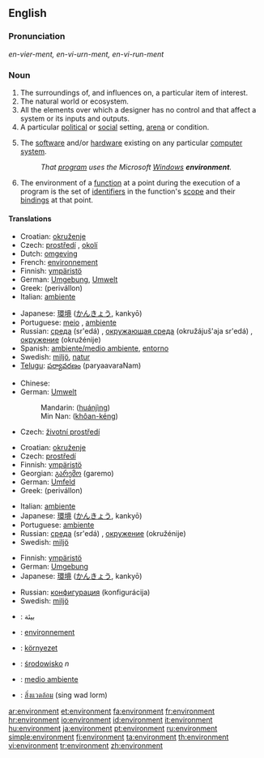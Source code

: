 {{see|Environment}}
{{wikipedia|dab=environment}}
==English==

===Pronunciation===
''en-vier-ment, en-vi-urn-ment, en-vi-run-ment''

===Noun===
{{en-noun}}

# The surroundings of, and influences on, a particular item of interest.
# The natural world or ecosystem.
# All the elements over which a designer has no control and that affect a system or its inputs and outputs.
# A particular [[political]] or [[social]] setting, [[arena]] or condition.
# {{context|computing}} The [[software]] and/or [[hardware]] existing on any particular [[computer]] [[system]].
#:''That [[program]] uses the Microsoft [[Windows]] '''environment'''.''
# {{complang}} The environment of a [[function]] at a point during the execution of a program is the set of [[identifiers]] in the function's [[scope]] and their [[bindings]] at that point.

====Translations====
{{trans-top|area around something}}
*Croatian: [[okruženje]]
*Czech: [[prostředí]] {{n}}, [[okolí]] {{n}}
*Dutch: [[omgeving]] {{c}}
*French: [[environnement]]
*Finnish: [[ympäristö]]
*German: [[Umgebung]], [[Umwelt]]
*Greek: {{t|el|περιβάλλον|n|}} (perivállon)
*Italian: [[ambiente]] {{m}}
{{trans-mid}}
*Japanese: [[環境]] ([[かんきょう]], kankyō)
*Portuguese: [[meio]] {{m}}, [[ambiente]] {{m}}
*Russian: [[среда]] (sr'edá) {{f}}, [[окружающая среда]] (okružájuš'aja sr'edá) {{f}}, [[окружение]] (okružénije) {{n}}
*Spanish: [[ambiente/medio ambiente]], [[entorno]]
*Swedish: [[miljö]], [[natur]]
*[[Telugu]]: [[పర్యావరణం]] (paryaavaraNam)
{{trans-bottom}}

{{trans-top|natural world or ecosystem}}
*Chinese:
*German: [[Umwelt]]
*:Mandarin: {{zh-ts|環境|环境}} ([[huánjìng]])
*:Min Nan: {{zh-ts|環境|环境}} ([[khôan-kéng]])
{{trans-mid}}
*Czech: [[životní prostředí]] {{n}}
{{trans-bottom}}

{{trans-top|political or social setting, arena or condition}}
*Croatian: [[okruženje]]
*Czech: [[prostředí]] {{n}}
*Finnish: [[ympäristö]]
*Georgian: [[გარემო]] (garemo)
*German: [[Umfeld]]
*Greek: {{t|el|περιβάλλον|n|}} (perivállon)
{{trans-mid}}
*Italian: [[ambiente]] {{m}}
*Japanese: [[環境]] ([[かんきょう]], kankyō)
*Portuguese: [[ambiente]] {{m}}
*Russian: [[среда]] (sr'edá) {{f}}, [[окружение]] (okružénije) {{n}}
*Swedish: [[miljö]]
{{trans-bottom}}

{{trans-top|software or hardware on a computer}}
*Finnish: [[ympäristö]]
*German: [[Umgebung]]
*Japanese: [[環境]] ([[かんきょう]], kankyō)
{{trans-mid}}
*Russian: [[конфигурация]] (konfigurácija) {{f}}
*Swedish: [[miljö]]
{{trans-bottom}}

{{checktrans}}
{{trans-top|Translations to be categorised}}
*{{ttbc|Arabic}}: بيئة
*{{ttbc|French}}: [[environnement]]
{{trans-mid}}
*{{ttbc|Hungarian}}: [[környezet]]
*{{ttbc|Polish}}: [[środowisko]] ''n''
*{{ttbc|Spanish}}: [[medio ambiente]]
*{{ttbc|Thai}}: [[สิ่งแวดล้อม]] (sing wad lorm)
{{trans-bottom}}

[[ar:environment]]
[[et:environment]]
[[fa:environment]]
[[fr:environment]]
[[hr:environment]]
[[io:environment]]
[[id:environment]]
[[it:environment]]
[[hu:environment]]
[[ja:environment]]
[[pt:environment]]
[[ru:environment]]
[[simple:environment]]
[[fi:environment]]
[[ta:environment]]
[[th:environment]]
[[vi:environment]]
[[tr:environment]]
[[zh:environment]]